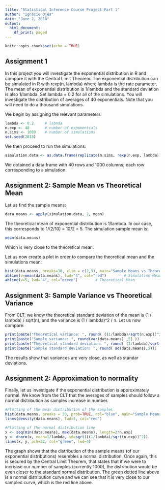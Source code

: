 ```yaml
---
title: "Statistical Inference Course Project Part 1"
author: "Ignacio Ojea"
date: "June 2, 2018"
output:
  html_document:
    df_print: paged
---
```


```r
knitr::opts_chunk$set(echo = TRUE)
```
## Assignment 1
In this project you will investigate the exponential distribution in R and compare it with the Central Limit Theorem. The exponential distribution can be simulated in R with rexp(n, lambda) where lambda is the rate parameter. The mean of exponential distribution is 1/lambda and the standard deviation is also 1/lambda. Set lambda = 0.2 for all of the simulations. You will investigate the distribution of averages of 40 exponentials. Note that you will need to do a thousand simulations.

We begin by assigning the relevant parameters:

```r
lambda <- 0.2     # labmda
n.exp <- 40       # number of exponentials
n.sims <- 1000    # number of simulations
set.seed(2018)
```

We then proceed to run the simulations:
```r
simulation.data <- as.data.frame(replicate(n.sims, rexp(n.exp, lambda)))

```
We obtained a data frame with 40 rows and 1000 columns; each row corresponding to a simulation.

## Assignment 2: Sample Mean vs Theoretical Mean

Let us find the sample means:
```r
data.means <- apply(simulation.data, 2, mean)
```

The theoretical mean of exponential distribution is 1/lambda. In our case, this corresponds to 1/(2/10) = 10/2 = 5.
The simulation sample mean is:
```r
mean(data.means)
```
Which is very close to the theoretical mean.

Let us now create a plot in order to compare the theoretical mean and the simulations mean:

```r
hist(data.means, breaks=30, xlim = c(2,9), main="Sample Means vs Theoretical Mean", col = "blue")
abline(v=mean(data.means), lwd="4", col="red")        # Simulation Mean
abline(v=5, lwd="4", col="green")        # Theoretical Mean
```
## Assignment 3: Sample Variance vs Theoretical Variance
From CLT, we know the theoretical standard deviation of the mean is (1 / lambda) / sqrt(n), and the variance is (1 / lambda)^2 / n. Let us now compare:
```r
print(paste("Theoretical variance: ", round( ((1/lambda)/sqrt(n.exp))^2 ,5)))
print(paste("Sample variance: ", round(var(data.means) ,5) ))
print(paste("Theoretical standard deviation: ", round( (1/lambda)/sqrt(n.exp) ,5)))
print(paste("Sample standard deviation: ", round( sd(data.means),5)))
```
The results show that variances are very close, as well as standar deviations.

## Assignment 2: Approximation to normality
Finally, let us investigate if the exponential distribution is approximately normal. We know from the CLT that the averages of samples should follow a normal distribution as samples increase in number.
```r
#Plotting of the mean distribution of the samples
hist(data.means, breaks = 30, prob=TRUE, col="blue", main="Sample Means Distribution")
lines(density(data.means), lwd=3, col="red")

#Plotting of the normal distribution line
x <- seq(min(data.means), max(data.means), length=2*n.exp)
y <- dnorm(x, mean=1/lambda, sd=sqrt(((1/lambda)/sqrt(n.exp))^2))
lines(x, y, pch=22, col="green", lwd=4)
```

The graph shows that the distribution of the sample means (of our exponential distributions) resembles a normal distribution. Once again, this is secured by the Central Limit Theorem, that states that if we were to increase our number of samples (currently 1000), the distribution would be even closer to the standard normal distribution. The green dotted line above is a normal distribution curve and we can see that it is very close to our sampled curve, which is the red line above.